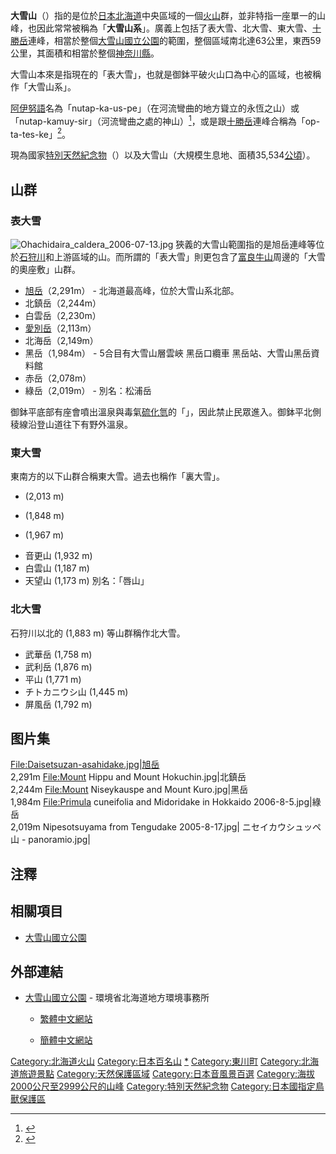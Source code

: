 {{Infobox Mountain
| 名稱 =大雪山
| 照片 =Daisetsu0001.jpg
| 照片說明 = 西方の美瑛町から大雪山の山影
| 海拔 =[[旭岳|旭岳]]：2291公尺<ref>一等三角点『瓊多窟』</ref><ref name="kijun">{{Cite web|url=http://sokuseikagis1.gsi.go.jp/|title=基準点成果等閲覧サービス|publisher=[[國土地理院|國土地理院]]|accessdate=2014-07-15|quote=基準点コード TR16542369801|archive-date=2019-01-07|archive-url=https://web.archive.org/web/20190107041946/https://sokuseikagis1.gsi.go.jp/|dead-url=yes}}</ref>
| 位置 ={{JPN}}[[北海道|北海道]][[上川郡_(石狩國)|上川郡]][[東川町|東川町]]
| 山脈 ={{link-ja|石狩山地|石狩山地}}
| 相對高度 = 
| 座標 ={{coord|43|39|49|N|142|51|15|E}}
| 地形圖 = 
| 類別 =成層火山
| 年齡 = 
| 最近噴發 =
| 首次登頂 =
| 最容易的攀登路線 =
| pushpin_map = Japan Hokkaido2
| pushpin_map_caption = 大雪山的位置
| latd=43 |latm=39 |lats=49 |latNS=N
| longd=142 |longm=51 |longs=15| longEW=E
}}

'''大雪山'''（{{jpn|j=大雪山|hg=だいせつざん|rm=Daisetsu zan}}）指的是位於[[日本|日本]][[北海道|北海道]]中央區域的一個[[火山|火山]]群，並非特指一座單一的山峰，也因此常常被稱為「'''大雪山系'''」。廣義上包括了表大雪、北大雪、東大雪、[[十勝岳|十勝岳]]連峰，相當於整個[[大雪山國立公園|大雪山國立公園]]的範圍，整個區域南北達63公里，東西59公里，其面積和相當於整個[[神奈川縣|神奈川縣]]。

大雪山本來是指現在的「表大雪」，也就是御鉢平破火山口為中心的區域，也被稱作「大雪山系」。

[[阿伊努語|阿伊努語]]名為「nutap-ka-us-pe」（在河流彎曲的地方聳立的永恆之山）或「nutap-kamuy-sir」（河流彎曲之處的神山）<ref>{{Cite web|url=http://www.pref.hokkaido.lg.jp/ks/ass/grp/7180P.pdf|title=アイヌ語地名リスト|accessdate=2017-08-17|author=北海道庁|date=|publisher=北海道庁|archive-date=2018-04-17|archive-url=https://web.archive.org/web/20180417012350/http://www.pref.hokkaido.lg.jp/ks/ass/grp/7180P.pdf|dead-url=no}}</ref>，或是跟[[十勝岳|十勝岳]]連峰合稱為「op-ta-tes-ke」<ref>{{Cite book|author=山崎晴雄、久保純子|year=2017|title=日本列島100万年史 大地に刻まれた壮大な物語|publisher=[[講談社|講談社]]|page=57|isbn=978-4-06-502000-5}}</ref>。

現為國家[[自然紀念物|特別天然紀念物]]（{{link-ja|天然保護區域|天然保護区域一覧}}）以及大雪山{{link-ja|鳥獸保護區|鳥獣保護区}}（大規模生息地、面積35,534[[公頃|公頃]]）。

== 山群 ==
=== 表大雪 ===
[[File:Ohachidaira_caldera_2006-07-13.jpg|thumb]]
狹義的大雪山範圍指的是旭岳連峰等位於[[石狩川|石狩川]]和{{link-ja|忠別川|忠別川}}上游區域的山。而所謂的「表大雪」則更包含了[[富良牛山|富良牛山]]周邊的「大雪的奧座敷」山群。
* [[旭岳|旭岳]]（2,291m） - 北海道最高峰，位於大雪山系北部。
* 北鎮岳（2,244m）
* 白雲岳（2,230m）
* [[愛別岳|愛別岳]]（2,113m）
* 北海岳（2,149m）
* 黑岳（1,984m） - 5合目有大雪山層雲峽 黑岳口纜車 黑岳站、大雪山黑岳資料館
* 赤岳（2,078m）
* 綠岳（2,019m） - 別名：松浦岳
御鉢平底部有座會噴出溫泉與毒氣[[硫化氫|硫化氫]]的「{{link-ja|有毒溫泉|有毒温泉}}」，因此禁止民眾進入。御鉢平北側稜線沿登山道往下有野外溫泉{{link-ja|中岳溫泉|中岳温泉}}。

=== 東大雪 ===
東南方的以下山群合稱東大雪。過去也稱作「裏大雪」。
* {{link-ja|二屏卒山|ニペソツ山}} (2,013 m)
* {{link-ja|ウペペサンケ山|ウペペサンケ山}} (1,848 m)
* {{link-ja|石狩岳|石狩岳}} (1,967 m)
* 音更山 (1,932 m)
* 白雲山 (1,187 m)
* 天望山 (1,173 m) 別名：「唇山」

=== 北大雪 ===
石狩川以北的{{link-ja|ニセイカウシュッペ山|ニセイカウシュッペ山}} (1,883 m) 等山群稱作北大雪。
* 武華岳 (1,758 m)
* 武利岳 (1,876 m)
* 平山 (1,771 m)
* チトカニウシ山 (1,445 m)
* 屏風岳 (1,792 m)
==  图片集 ==
<gallery widths=200px>
File:Daisetsuzan-asahidake.jpg|[[旭岳|旭岳]]<br />2,291m
File:Mount Hippu and Mount Hokuchin.jpg|北鎮岳<br />2,244m
File:Mount Niseykauspe and Mount Kuro.jpg|黑岳<br />1,984m
File:Primula cuneifolia and Midoridake in Hokkaido 2006-8-5.jpg|綠岳<br />2,019m
Nipesotsuyama from Tengudake 2005-8-17.jpg|{{link-ja|二屏卒山|ニペソツ山}}
ニセイカウシュッペ山 - panoramio.jpg|{{link-ja|ニセイカウシュッペ山|ニセイカウシュッペ山}}
</gallery>

== 注釋 ==
{{reflist}}

== 相關項目 ==
*[[大雪山國立公園|大雪山國立公園]]

== 外部連結 ==
* {{Ja}} [http://hokkaido.env.go.jp/nature/mat/park/daisetsu/index.html 大雪山國立公園] {{Wayback|url=http://hokkaido.env.go.jp/nature/mat/park/daisetsu/index.html |date=20201208050948 }} - 環境省北海道地方環境事務所
** {{Zh-tw}} [http://hokkaido.env.go.jp/nature/mat/park/tw/daisetsu/ 繁體中文網站] {{Wayback|url=http://hokkaido.env.go.jp/nature/mat/park/tw/daisetsu/ |date=20200815085215 }}
** {{Zh-cn}} [http://hokkaido.env.go.jp/nature/mat/park/cn/daisetsu/ 簡體中文網站] {{Wayback|url=http://hokkaido.env.go.jp/nature/mat/park/cn/daisetsu/ |date=20201208050959 }}

{{commonscat|Daisetsu}}
{{日本百名山}}
{{日本活火山}}
{{Authority control}}
{{DEFAULTSORT:Taisetsuzan}}
[[Category:北海道火山|Category:北海道火山]]
[[Category:日本百名山|Category:日本百名山]]
[[Category:大雪山_(北海道)|*]]
[[Category:東川町|Category:東川町]]
[[Category:北海道旅遊景點|Category:北海道旅遊景點]]
[[Category:天然保護區域|Category:天然保護區域]]
[[Category:日本音風景百選|Category:日本音風景百選]]
[[Category:海拔2000公尺至2999公尺的山峰|Category:海拔2000公尺至2999公尺的山峰]]
[[Category:特別天然紀念物|Category:特別天然紀念物]]
[[Category:日本國指定鳥獸保護區|Category:日本國指定鳥獸保護區]]